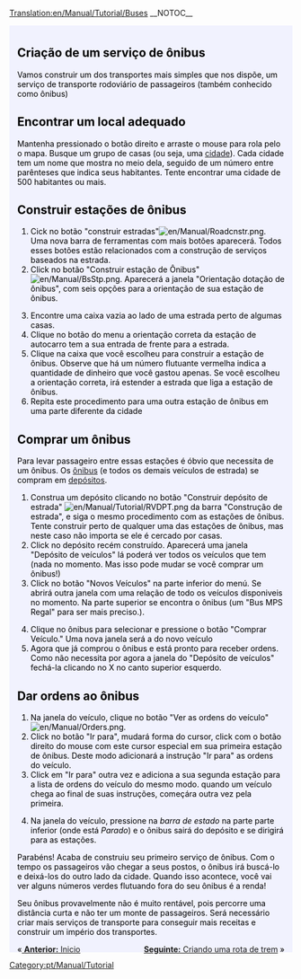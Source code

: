 [[Translation:en/Manual/Tutorial/Buses]]
__NOTOC__
{{en/Tabs|5|2
|pt/Manual/Tutorial/Tutorial|1. Inicio<!--
-->|pt/Manual/Tutorial/Autocarros (Ônibus)|2. Ônibus<!--
-->|pt/Manual/Tutorial/Comboios (Trens)|3. Trens<!--
-->|pt/Manual/Tutorial/Aviões|4. Aviões<!--
-->|pt/Manual/Tutorial/Fim|5. Final}}
<div style="padding:.5em 1em 1em 1em; border-top:none; background-color:#f1f2fe; color:#000;">
{{pt/Manual/Tutorial/Tutorial}}
==Criação de um serviço de ônibus==
Vamos construir um dos transportes mais simples que nos dispõe, um serviço de transporte rodoviário de passageiros (também conhecido como ônibus)

==Encontrar um local adequado==
Mantenha pressionado o botão direito e arraste o mouse para rola pelo o mapa. Busque um grupo de casas (ou seja, uma [[pt/Cidade|cidade]]). Cada cidade tem um nome que mostra no meio dela, seguido de um número entre parênteses que indica seus habitantes. Tente encontrar uma cidade de 500 habitantes ou mais.
{{en/Phototable|[[File:pt/Manual/Tutorial onibus 1.png|400px]]|Un pueblo.|none}}

==Construir estações de ônibus==

#Cick no botão "construir estradas"[[File:en/Manual/Roadcnstr.png]]. Uma nova barra de ferramentas com mais botões aparecerá. Todos esses botões estão relacionados com a construção de serviços baseados na estrada.
#Click no botão "Construir estação de Ônibus" [[File:en/Manual/BsStp.png]]. Aparecerá a janela "Orientação dotação de ônibus", com seis opções para a orientação de sua estação de ônibus.
{{en/Phototable|[[File:pt/Manual/Tutorial/Estacao de onibus2.png]]|Escolha uma orientação e localização.|none|6=:}}
<ol start="3">
<li>Encontre uma caixa vazia ao lado de uma estrada perto de algumas casas.
<li> Clique no botão do menu a orientação correta da estação de autocarro tem a sua entrada de frente para a estrada.
<li> Clique na caixa que você escolheu para construir a estação de ônibus. Observe que há um número flutuante vermelha indica a quantidade de dinheiro que você gastou apenas. Se você escolheu a orientação correta, irá estender a estrada que liga a estação de ônibus.
<li> Repita este procedimento para uma outra estação de ônibus em uma parte diferente da cidade
</ol>
{{en/Phototable|[[File:pt/Manual/Tutorial onibus 4.png|400px]]|Após a construção das duas estações de ônibus|none|6=:}}

==Comprar um ônibus==
Para levar passageiro entre essas estações é óbvio que necessita de um ônibus. Os [[pt/Ônibus|ônibus]] (e todos os demais veículos de estrada) se compram em [[pt/Depósitos de estrada|depósitos]].
#Construa um depósito clicando no botão "Construir depósito de estrada" [[File:en/Manual/Tutorial/RVDPT.png]] da barra "Construção de estrada", e siga o mesmo procedimento com as estações de ônibus. Tente construir perto de qualquer uma das estações de ônibus, mas neste caso não importa se ele é cercado por casas.
#Click no depósito recém construído. Aparecerá uma janela "Depósito de veículos" lá poderá ver todos os veículos que tem (nada no momento. Mas isso pode mudar se você comprar um ônibus!)
#Click no botão "Novos Veículos" na parte inferior do menú. Se abrirá outra janela com uma relação de todo os veículos disponiveis no momento. Na parte superior se encontra o ônibus (um "Bus MPS Regal" para ser mais preciso.).
{{en/Phototable|[[File:pt/Manual/Tutorial onibus 5.png]]|O interior do depósito...|none|6=:}}
<ol start="4">
<li> Clique no ônibus para selecionar e pressione o botão "Comprar Veículo." Uma nova janela será a do novo veículo
<li>Agora que já comprou o ônibus e está pronto para receber ordens. Como não necessita por agora a janela do "Depósito de veículos" fechá-la clicando no X no canto superior esquerdo.
</ol>

==Dar ordens ao ônibus==
#Na janela do veículo, clique no botão "Ver as ordens do veículo"[[File:en/Manual/Orders.png]].
#Click no botão "Ir para", mudará forma do cursor, click com o botão direito do mouse com este cursor especial em sua primeira estação de ônibus. Deste modo adicionará a instrução "Ir para<nome da estação>" as ordens do veículo.
#Click em "Ir para" outra vez e adiciona a sua segunda estação para a lista de ordens do veículo do mesmo modo. quando um veículo chega ao final de suas instruções, começára outra vez pela primeira.
{{en/Phototable|[[File:pt/Manual/Tutorial onibus 6.png]]|Dando ordens.|none|6=:}}
<ol start="4">
<li>Na janela do veículo, pressione na ''barra de estado'' na parte parte inferior (onde está ''Parado'') e o ônibus sairá do depósito e se dirigirá para as estações.
</ol>
{{en/Phototable|[[File:pt/Manual/Tutorial onibus 7.png]]|Seu primero ônibus está a pronto de chegar na estação.|none|6=:}}
Parabéns! Acaba de construiu seu primeiro serviço de ônibus. Com o tempo os passageiros vão chegar a seus postos, o ônibus irá buscá-lo e deixá-los do outro lado da cidade. Quando isso acontece, você vai ver alguns números verdes flutuando fora do seu ônibus é a renda!

Seu ônibus provavelmente não é muito rentável, pois percorre uma distância curta e não ter um monte de passageiros. Será necessário criar mais serviços de transporte para conseguir mais receitas e construir um império dos transportes.


<span style="float: right">[[pt/Manual/Tutorial/Comboios (Trens)|'''Seguinte:''' Criando uma rota de trem]] &raquo; </span>
<span style="float: left">&laquo;[[pt/Manual/Tutorial/Tutorial| '''Anterior:''' Inicio]]</span>
</div>
[[Category:pt/Manual/Tutorial]]
